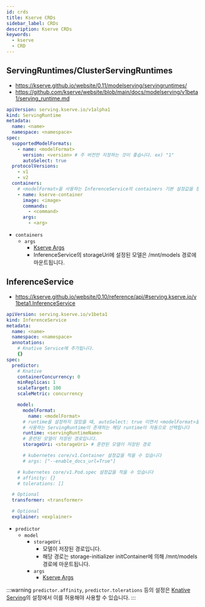 ```yaml
---
id: crds
title: Kserve CRDs
sidebar_label: CRDs
description: Kserve CRDs
keywords:
  - kserve
  - CRD
---
```


## ServingRuntimes/ClusterServingRuntimes

- https://kserve.github.io/website/0.11/modelserving/servingruntimes/
- https://github.com/kserve/website/blob/main/docs/modelserving/v1beta1/serving_runtime.md

```yaml
apiVersion: serving.kserve.io/v1alpha1
kind: ServingRuntime
metadata:
  name: <name>
  namespace: <namespace>
spec:
  supportedModelFormats:
    - name: <modelFormat>
      version: <version> # 주 버전만 지정하는 것이 좋습니다. ex) "1"
      autoSelect: true
  protocolVersions:
    - v1
    - v2
  containers:
    # <modelFormat>을 사용하는 InferenceService의 containers 기본 설정값을 정의합니다.
    - name: kserve-container
      image: <image>
      commands:
        - <command>
      args:
        - <arg>
```

- `containers`
  - `args`
    - [Kserve Args](/docs/mlops/mlops/kubeflow/kserve/custom#kserve-args)
    - InferenceService의 storageUri에 설정된 모델은 /mnt/models 경로에 마운트됩니다.

## InferenceService

- https://kserve.github.io/website/0.10/reference/api/#serving.kserve.io/v1beta1.InferenceService

```yaml
apiVersion: serving.kserve.io/v1beta1
kind: InferenceService
metadata:
  name: <name>
  namespace: <namespace>
  annotations:
    # Knative Service에 추가됩니다.
    {}
spec:
  predictor:
    # Knative
    containerConcurrency: 0
    minReplicas: 1
    scaleTarget: 100
    scaleMetric: concurrency

    model:
      modelFormat:
        name: <modelFormat>
      # runtime을 설정하지 않았을 때, autoSelect: true 이면서 <modelFormat>을
      # 사용하는 ServingRuntime이 존재하는 해당 runtime이 자동으로 선택됩니다
      runtime: <servingRuntimeName>
      # 훈련된 모델이 저장된 경로입니다.
      storageUri: <storageUri> # 훈련된 모델이 저장된 경로

      # kubernetes core/v1.Container 설정값을 적을 수 있습니다
      # args: ["--enable_docs_url=True"]

    # kubernetes core/v1.Pod.spec 설정값을 적을 수 있습니다
    # affinity: {}
    # tolerations: []

  # Optional
  transformer: <transformer>

  # Optional
  explainer: <explainer>
```

- `predictor`
  - `model`
    - `storageUri`
      - 모델이 저장된 경로입니다.
      - 해당 경로는 storage-initializer initContainer에 의해 /mnt/models 경로에 마운트됩니다.
    - `args`
      - [Kserve Args](/docs/mlops/mlops/kubeflow/kserve/custom#kserve-args)

:::warning
`predictor.affinity`, `predictor.tolerations` 등의 설정은 [Knative Serving](/docs/mlops/mlops/provisioning/knative/#knativeserving)의 설정에서 이를 허용해야 사용할 수 있습니다.
:::

